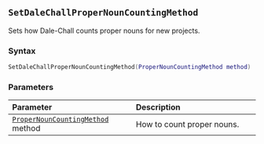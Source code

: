 ::: {.minipage data-latex="{\textwidth}"}
## `SetDaleChallProperNounCountingMethod`

Sets how Dale-Chall counts proper nouns for new projects.

### Syntax {-}

``` .lua
SetDaleChallProperNounCountingMethod(ProperNounCountingMethod method)
```

### Parameters {-}

**Parameter** | **Description**
| :-- | :-- |
| [`ProperNounCountingMethod`](#propernouncountingmethod) method | How to count proper nouns. |
:::
